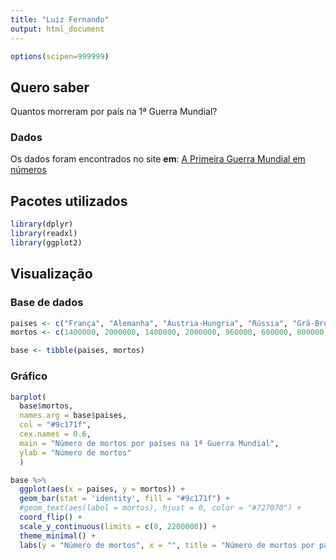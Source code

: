 ```yaml
---
title: "Luiz Fernando"
output: html_document
---
```


```r
options(scipen=999999)
```

## Quero saber

Quantos morreram por país na 1ª Guerra Mundial?

### Dados

Os dados foram encontrados no site **em**: [A Primeira Guerra Mundial em números](https://www.em.com.br/app/noticia/internacional/2014/06/28/interna_internacional,542894/a-primeira-guerra-mundial-em-numeros.shtml)

## Pacotes utilizados

```r
library(dplyr)
library(readxl)
library(ggplot2)
```

## Visualização

### Base de dados

```r
paises <- c("França", "Alemanha", "Áustria-Hungria", "Rússia", "Grã-Bretanha", "Itália", "Império Otomano", "Sérvia")
mortos <- c(1400000, 2000000, 1400000, 2000000, 960000, 600000, 800000, 130000)

base <- tibble(paises, mortos)
```

### Gráfico

```r
barplot(
  base$mortos,
  names.arg = base$paises,
  col = "#9c171f",
  cex.names = 0.6,
  main = "Número de mortos por países na 1ª Guerra Mundial",
  ylab = "Número de mortos"
  )
```


```r
base %>% 
  ggplot(aes(x = paises, y = mortos)) +
  geom_bar(stat = 'identity', fill = "#9c171f") +
  #geom_text(aes(label = mortos), hjust = 0, color = "#727070") + 
  coord_flip() +
  scale_y_continuous(limits = c(0, 2200000)) +
  theme_minimal() +
  labs(y = "Número de mortos", x = "", title = "Número de mortos por países na 1ª Guerra Mundial")
  
```

